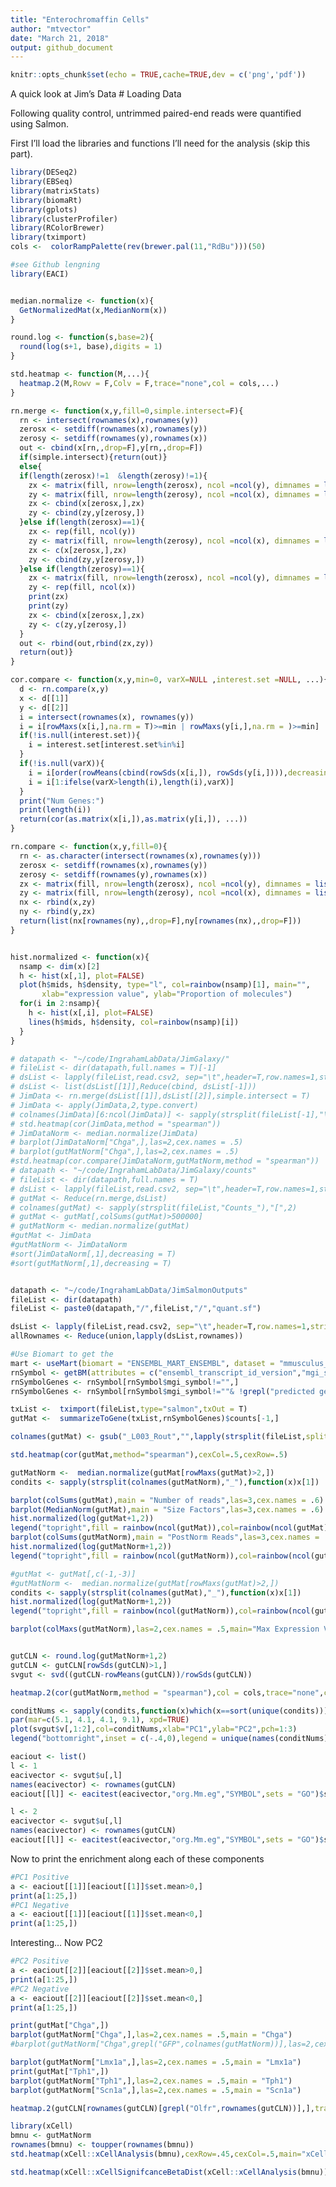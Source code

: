 ```yaml
---
title: "Enterochromaffin Cells"
author: "mtvector"
date: "March 21, 2018"
output: github_document
---
```

```r
knitr::opts_chunk$set(echo = TRUE,cache=TRUE,dev = c('png','pdf'))
```

A quick look at Jim's Data
# Loading Data

Following quality control, untrimmed paired-end reads were quantified using Salmon.

First I'll load the libraries and functions I'll need for the analysis (skip this part).

```r
library(DESeq2)
library(EBSeq)
library(matrixStats)
library(biomaRt)
library(gplots)
library(clusterProfiler)
library(RColorBrewer)
library(tximport)
cols <-  colorRampPalette(rev(brewer.pal(11,"RdBu")))(50)

#see Github lengning
library(EACI)


median.normalize <- function(x){
  GetNormalizedMat(x,MedianNorm(x))
}

round.log <- function(s,base=2){
  round(log(s+1, base),digits = 1)
}

std.heatmap <- function(M,...){
  heatmap.2(M,Rowv = F,Colv = F,trace="none",col = cols,...)
}

rn.merge <- function(x,y,fill=0,simple.intersect=F){
  rn <- intersect(rownames(x),rownames(y))
  zerosx <- setdiff(rownames(x),rownames(y))
  zerosy <- setdiff(rownames(y),rownames(x))
  out <- cbind(x[rn,,drop=F],y[rn,,drop=F])
  if(simple.intersect){return(out)}
  else{
  if(length(zerosx)!=1  &length(zerosy)!=1){
    zx <- matrix(fill, nrow=length(zerosx), ncol =ncol(y), dimnames = list(zerosx,NULL))
    zy <- matrix(fill, nrow=length(zerosy), ncol =ncol(x), dimnames = list(zerosy,NULL))
    zx <- cbind(x[zerosx,],zx)
    zy <- cbind(zy,y[zerosy,])
  }else if(length(zerosx)==1){
    zx <- rep(fill, ncol(y))
    zy <- matrix(fill, nrow=length(zerosy), ncol =ncol(x), dimnames = list(zerosy,NULL))
    zx <- c(x[zerosx,],zx)
    zy <- cbind(zy,y[zerosy,])
  }else if(length(zerosy)==1){
    zx <- matrix(fill, nrow=length(zerosx), ncol =ncol(y), dimnames = list(zerosx,NULL))
    zy <- rep(fill, ncol(x))
    print(zx)
    print(zy)
    zx <- cbind(x[zerosx,],zx)
    zy <- c(zy,y[zerosy,])
  }
  out <- rbind(out,rbind(zx,zy))
  return(out)}
}

cor.compare <- function(x,y,min=0, varX=NULL ,interest.set =NULL, ...){
  d <- rn.compare(x,y)
  x <- d[[1]]
  y <- d[[2]]
  i = intersect(rownames(x), rownames(y))
  i = i[rowMaxs(x[i,],na.rm = T)>=min | rowMaxs(y[i,],na.rm = )>=min]
  if(!is.null(interest.set)){
    i = interest.set[interest.set%in%i]
  }
  if(!is.null(varX)){
    i = i[order(rowMeans(cbind(rowSds(x[i,]), rowSds(y[i,]))),decreasing = T)]
    i = i[1:ifelse(varX>length(i),length(i),varX)]
  }
  print("Num Genes:")
  print(length(i))
  return(cor(as.matrix(x[i,]),as.matrix(y[i,]), ...))
}

rn.compare <- function(x,y,fill=0){
  rn <- as.character(intersect(rownames(x),rownames(y)))
  zerosx <- setdiff(rownames(x),rownames(y))
  zerosy <- setdiff(rownames(y),rownames(x))
  zx <- matrix(fill, nrow=length(zerosx), ncol =ncol(y), dimnames = list(zerosx,NULL))
  zy <- matrix(fill, nrow=length(zerosy), ncol =ncol(x), dimnames = list(zerosy,NULL))
  nx <- rbind(x,zy)
  ny <- rbind(y,zx)
  return(list(nx[rownames(ny),,drop=F],ny[rownames(nx),,drop=F]))
}


hist.normalized <- function(x){
  nsamp <- dim(x)[2]
  h <- hist(x[,1], plot=FALSE)
  plot(h$mids, h$density, type="l", col=rainbow(nsamp)[1], main="",
       xlab="expression value", ylab="Proportion of molecules")
  for(i in 2:nsamp){
    h <- hist(x[,i], plot=FALSE)
    lines(h$mids, h$density, col=rainbow(nsamp)[i])
  }
}

```


```r
# datapath <- "~/code/IngrahamLabData/JimGalaxy/"
# fileList <- dir(datapath,full.names = T)[-1]
# dsList <- lapply(fileList,read.csv2, sep="\t",header=T,row.names=1,stringsAsFactors=F)
# dsList <- list(dsList[[1]],Reduce(cbind, dsList[-1]))
# JimData <- rn.merge(dsList[[1]],dsList[[2]],simple.intersect = T)
# JimData <- apply(JimData,2,type.convert)
# colnames(JimData)[6:ncol(JimData)] <- sapply(strsplit(fileList[-1],"\\[|\\]"),"[",2)
# std.heatmap(cor(JimData,method = "spearman"))
# JimDataNorm <- median.normalize(JimData)
# barplot(JimDataNorm["Chga",],las=2,cex.names = .5)
# barplot(gutMatNorm["Chga",],las=2,cex.names = .5)
#std.heatmap(cor.compare(JimDataNorm,gutMatNorm,method = "spearman"))
# datapath <- "~/code/IngrahamLabData/JimGalaxy/counts"
# fileList <- dir(datapath,full.names = T)
# dsList <- lapply(fileList,read.csv2, sep="\t",header=T,row.names=1,stringsAsFactors=F)
# gutMat <- Reduce(rn.merge,dsList)
# colnames(gutMat) <- sapply(strsplit(fileList,"Counts_"),"[",2)
# gutMat <- gutMat[,colSums(gutMat)>500000]
# gutMatNorm <- median.normalize(gutMat)
#gutMat <- JimData
#gutMatNorm <- JimDataNorm
#sort(JimDataNorm[,1],decreasing = T)
#sort(gutMatNorm[,1],decreasing = T)


datapath <- "~/code/IngrahamLabData/JimSalmonOutputs"
fileList <- dir(datapath)
fileList <- paste0(datapath,"/",fileList,"/","quant.sf")

dsList <- lapply(fileList,read.csv2, sep="\t",header=T,row.names=1,stringsAsFactors=F)
allRownames <- Reduce(union,lapply(dsList,rownames))

#Use Biomart to get the
mart <- useMart(biomart = "ENSEMBL_MART_ENSEMBL", dataset = "mmusculus_gene_ensembl", host="www.ensembl.org")
rnSymbol <- getBM(attributes = c("ensembl_transcript_id_version","mgi_symbol","description"),filters = c("ensembl_transcript_id_version"),values =allRownames ,mart = mart)
rnSymbolGenes <- rnSymbol[rnSymbol$mgi_symbol!="",]
rnSymbolGenes <- rnSymbol[rnSymbol$mgi_symbol!=""& !grepl("predicted gene", rnSymbol$description),]

txList <-  tximport(fileList,type="salmon",txOut = T)
gutMat <-  summarizeToGene(txList,rnSymbolGenes)$counts[-1,]

colnames(gutMat) <- gsub("_L003_Rout","",lapply(strsplit(fileList,split = "/"),"[",5))

std.heatmap(cor(gutMat,method="spearman"),cexCol=.5,cexRow=.5)

gutMatNorm <-  median.normalize(gutMat[rowMaxs(gutMat)>2,])
condits <- sapply(strsplit(colnames(gutMatNorm),"_"),function(x)x[1])

```


```r

barplot(colSums(gutMat),main = "Number of reads",las=3,cex.names = .6)
barplot(MedianNorm(gutMat),main = "Size Factors",las=3,cex.names = .6)
hist.normalized(log(gutMat+1,2))
legend("topright",fill = rainbow(ncol(gutMat)),col=rainbow(ncol(gutMat)),legend = colnames(gutMat))
barplot(colSums(gutMatNorm),main = "PostNorm Reads",las=3,cex.names = .6)
hist.normalized(log(gutMatNorm+1,2))
legend("topright",fill = rainbow(ncol(gutMatNorm)),col=rainbow(ncol(gutMatNorm)),legend = colnames(gutMatNorm))

#gutMat <- gutMat[,c(-1,-3)]
#gutMatNorm <-  median.normalize(gutMat[rowMaxs(gutMat)>2,])
condits <- sapply(strsplit(colnames(gutMat),"_"),function(x)x[1])
hist.normalized(log(gutMatNorm+1,2))
legend("topright",fill = rainbow(ncol(gutMatNorm)),col=rainbow(ncol(gutMatNorm)),legend = colnames(gutMatNorm))

barplot(colMaxs(gutMatNorm),las=2,cex.names = .5,main="Max Expression Values per Sample")


gutCLN <- round.log(gutMatNorm+1,2)
gutCLN <- gutCLN[rowSds(gutCLN)>1,]
svgut <- svd((gutCLN-rowMeans(gutCLN))/rowSds(gutCLN))

heatmap.2(cor(gutMatNorm,method = "spearman"),col = cols,trace="none",cexCol = .5,cexRow = .5)

conditNums <- sapply(condits,function(x)which(x==sort(unique(condits))))
par(mar=c(5.1, 4.1, 4.1, 9.1), xpd=TRUE)
plot(svgut$v[,1:2],col=conditNums,xlab="PC1",ylab="PC2",pch=1:3)
legend("bottomright",inset = c(-.4,0),legend = unique(names(conditNums)),col=conditNums,pch = 1:3)
```

```r

eaciout <- list()
l <- 1
eacivector <- svgut$u[,l]
names(eacivector) <- rownames(gutCLN)
eaciout[[l]] <- eacitest(eacivector,"org.Mm.eg","SYMBOL",sets = "GO")$setscores

l <- 2
eacivector <- svgut$u[,l]
names(eacivector) <- rownames(gutCLN)
eaciout[[l]] <- eacitest(eacivector,"org.Mm.eg","SYMBOL",sets = "GO")$setscores

```

Now to print the enrichment along each of these components

```r
#PC1 Positive
a <- eaciout[[1]][eaciout[[1]]$set.mean>0,]
print(a[1:25,])
#PC1 Negative
a <- eaciout[[1]][eaciout[[1]]$set.mean<0,]
print(a[1:25,])


```

Interesting... Now PC2 

```r
#PC2 Positive
a <- eaciout[[2]][eaciout[[2]]$set.mean>0,]
print(a[1:25,])
#PC2 Negative
a <- eaciout[[2]][eaciout[[2]]$set.mean<0,]
print(a[1:25,])
```

```r

print(gutMat["Chga",])
barplot(gutMatNorm["Chga",],las=2,cex.names = .5,main = "Chga")
#barplot(gutMatNorm["Chga",grepl("GFP",colnames(gutMatNorm))],las=2,cex.names = .5,main = "Chga")

barplot(gutMatNorm["Lmx1a",],las=2,cex.names = .5,main = "Lmx1a")
print(gutMat["Tph1",])
barplot(gutMatNorm["Tph1",],las=2,cex.names = .5,main = "Tph1")
barplot(gutMatNorm["Scn1a",],las=2,cex.names = .5,main = "Scn1a")

heatmap.2(gutCLN[rownames(gutCLN)[grepl("Olfr",rownames(gutCLN))],],trace = "none",col = cols,main="Olfr Expression")

```

```r

library(xCell)
bmnu <- gutMatNorm
rownames(bmnu) <- toupper(rownames(bmnu))
std.heatmap(xCell::xCellAnalysis(bmnu),cexRow=.45,cexCol=.5,main="xCell Scores")

std.heatmap(xCell::xCellSignifcanceBetaDist(xCell::xCellAnalysis(bmnu)),cexRow=.45,cexCol=.5,main="p Cell is not in mixture")
```

```r



```


